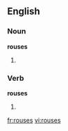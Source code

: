 ==English==

===Noun===
'''rouses'''

# {{plural of|rouse}}

===Verb===
'''rouses'''

# {{third-person singular of|[[rouse]]}}

[[fr:rouses]]
[[vi:rouses]]